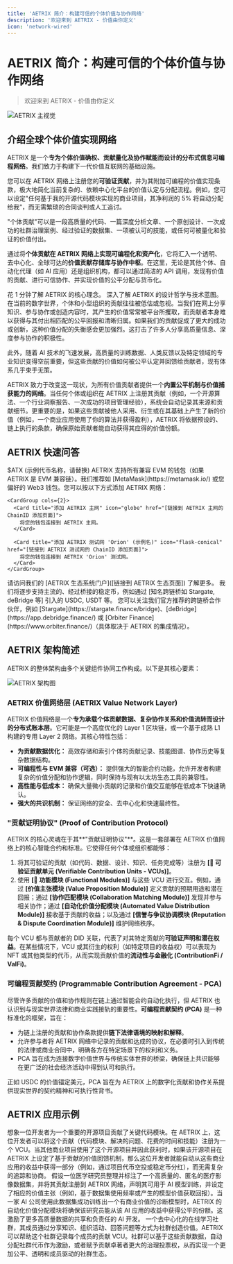```yaml
---
title: 'AETRIX 简介：构建可信的个体价值与协作网络'
description: '欢迎来到 AETRIX - 价值由你定义'
icon: 'network-wired'
---
```


# AETRIX 简介：构建可信的个体价值与协作网络

> 欢迎来到 AETRIX - 价值由你定义

<Frame>
  <img src="[替换为 AETRIX 的主视觉图片链接]" alt="AETRIX 主视觉" />
</Frame>

## 介绍全球个体价值实现网络

AETRIX 是一个**专为个体价值确权、贡献量化及协作赋能而设计的分布式信息可编程网络**。我们致力于构建下一代价值互联网的基础设施。

您可以在 AETRIX 网络上注册您的**可验证贡献**，并为其附加可编程的价值实现条款，极大地简化当前复杂的、依赖中心化平台的价值认定与分配流程。例如，您可以设定"任何基于我的开源代码模块实现的商业项目，其净利润的 5% 将自动分配给我"，而无需繁琐的合同谈判或人工追讨。

<Note>
  "个体贡献"可以是一段高质量的代码、一篇深度分析文章、一个原创设计、一次成功的社群治理案例、经过验证的数据集、一项被认可的技能，或任何可被量化和验证的价值付出。
</Note>

通过将**个体贡献在 AETRIX 网络上实现可编程化和资产化**，它将汇入一个透明、去中心化、全球可达的**价值贡献存储库与协作中枢**。在这里，无论是其他个体、自动化代理（如 AI 应用）还是组织机构，都可以通过简洁的 API 调用，发现有价值的贡献、进行可信协作、并实现价值的公平分配与货币化。

<CardGroup cols={2}>
  <Card title="AETRIX 通俗解读" icon="users" href="[链接到 AETRIX 的 ELI5 页面]">
    花 1 分钟了解 AETRIX 的核心理念。
  </Card>

  <Card title="阅读 AETRIX 愿景白皮书" href="[链接到 AETRIX 的白皮书]" icon="file-text">
    深入了解 AETRIX 的设计哲学与技术蓝图。
  </Card>
</CardGroup>

<Accordion title="我们为什么构建 AETRIX？" icon="message-circle-question">
  在当前的数字世界，个体和小型组织的贡献往往被低估或忽视。当我们在网上分享知识、参与协作或创造内容时，其产生的价值常常被平台所攫取，而贡献者本身难以获得与其付出相匹配的公平回报和清晰归属。如果我们的贡献促成了更大的成功或创新，这种价值分配的失衡感会更加强烈。这打击了许多人分享高质量信息、深度参与协作的积极性。

  此外，随着 AI 技术的飞速发展，高质量的训练数据、人类反馈以及特定领域的专业知识变得空前重要，但这些贡献的价值如何被公平认定并回馈给贡献者，现有体系几乎束手无策。

  AETRIX 致力于改变这一现状，为所有价值贡献者提供一个**内置公平机制与价值捕获能力的网络**。当任何个体或组织在 AETRIX 上注册其贡献（例如，一个开源算法、一个行业洞察报告、一次成功的项目管理经验），系统会自动记录其来源和贡献细节。更重要的是，如果这些贡献被他人采用、衍生或在其基础上产生了新的价值（例如，一个商业应用使用了你的算法并获得盈利），AETRIX 将依据预设的、链上执行的条款，确保原始贡献者能自动获得其应得的价值份额。
</Accordion>

## AETRIX 快速问答

<AccordionGroup>
  <Accordion title="AETRIX 网络的原生代币是什么？">$ATX (示例代币名称，请替换)</Accordion>

  <Accordion title="我应该使用什么类型的钱包与 AETRIX 交互？">
    AETRIX 支持所有兼容 EVM 的钱包（如果 AETRIX 是 EVM 兼容链）。我们推荐如 [MetaMask](https://metamask.io/) 或您偏好的 Web3 钱包。您可以按以下方式添加 AETRIX 网络：

    <CardGroup cols={2}>
      <Card title="添加 AETRIX 主网" icon="globe" href="[链接到 AETRIX 主网的 ChainID 添加页面]">
        将您的钱包连接到 AETRIX 主网。
      </Card>

      <Card title="添加 AETRIX 测试网 'Orion' (示例名)" icon="flask-conical" href="[链接到 AETRIX 测试网的 ChainID 添加页面]">
        将您的钱包连接到 AETRIX 'Orion' 测试网。
      </Card>
    </CardGroup>
  </Accordion>

  <Accordion title="在哪里可以了解 AETRIX 的生态伙伴与应用？">
    请访问我们的 [AETRIX 生态系统门户]([链接到 AETRIX 生态页面]) 了解更多。
  </Accordion>

  <Accordion title="AETRIX 网络支持哪些稳定币？">
    我们将逐步支持主流的、经过桥接的稳定币，例如通过 [知名跨链桥如 Stargate, deBridge 等] 引入的 USDC, USDT 等。
  </Accordion>

  <Accordion title="如何将资产桥接到 AETRIX 网络？最佳方式是什么？">
    您可以关注我们官方推荐的跨链桥合作伙伴，例如 [Stargate](https://stargate.finance/bridge)、[deBridge](https://app.debridge.finance/) 或 [Orbiter Finance](https://www.orbiter.finance/)（具体取决于 AETRIX 的集成情况）。
  </Accordion>
</AccordionGroup>

## AETRIX 架构简述

AETRIX 的整体架构由多个关键组件协同工作构成。以下是其核心要素：

<Frame>
  <img src="[替换为 AETRIX 的架构图链接]" alt="AETRIX 架构图" />
</Frame>

### AETRIX 价值网络层 (AETRIX Value Network Layer)

AETRIX 价值网络是一个**专为承载个体贡献数据、复杂协作关系和价值流转而设计的分布式账本层**。它可能是一个高度优化的 Layer 1 区块链，或一个基于成熟 L1 构建的专用 Layer 2 网络。其核心特性包括：
*   **为贡献数据优化：** 高效存储和索引个体的贡献记录、技能图谱、协作历史等复杂数据结构。
*   **可编程性与 EVM 兼容（可选）：** 提供强大的智能合约功能，允许开发者构建复杂的价值分配和协作逻辑，同时保持与现有以太坊生态工具的兼容性。
*   **高性能与低成本：** 确保大量微小贡献的记录和价值交互能够在低成本下快速确认。
*   **强大的共识机制：** 保证网络的安全、去中心化和快速最终性。

### "贡献证明协议" (Proof of Contribution Protocol)

AETRIX 的核心灵魂在于其**"贡献证明协议"**。这是一套部署在 AETRIX 价值网络上的核心智能合约和标准。它使得任何个体或组织都能够：
1.  将其可验证的贡献（如代码、数据、设计、知识、任务完成等）注册为 **[🧩 可验证贡献单元 (Verifiable Contribution Units - VCUs)]**。
2.  使用 **[🧱 功能模块 (Functional Modules)]** 与这些 VCU 进行交互。例如，通过 **[价值主张模块 (Value Proposition Module)]** 定义贡献的预期用途和潜在回报；通过 **[协作匹配模块 (Collaboration Matching Module)]** 发现并参与相关协作；通过 **[自动化价值分配模块 (Automated Value Distribution Module)]** 接收基于贡献的收益；以及通过 **[信誉与争议协调模块 (Reputation & Dispute Coordination Module)]** 维护网络秩序。

每个 VCU 都与贡献者的 DID 关联，代表了对其特定贡献的**可验证声明和潜在权益**。在某些情况下，VCU 或其衍生的权利（如特定项目的收益权）可以表现为 NFT 或其他类型的代币，从而实现贡献价值的**流动性与金融化 (ContributionFi / ValFi)**。

### 可编程贡献契约 (Programmable Contribution Agreement - PCA)

尽管许多贡献的价值和协作规则在链上通过智能合约自动化执行，但 AETRIX 也认识到与现实世界法律和商业实践接轨的重要性。**可编程贡献契约 (PCA)** 是一种标准化的框架，旨在：
*   为链上注册的贡献和协作条款提供**链下法律语境的映射和解释**。
*   允许参与者将 AETRIX 网络中记录的贡献和达成的协议，在必要时引入到传统的法律或商业合同中，明确各方在特定场景下的权利和义务。
*   PCA 旨在成为连接数字价值世界与传统实体世界的桥梁，确保链上共识能够在更广泛的社会经济活动中得到认可和执行。

<Note>
  正如 USDC 的价值锚定美元，PCA 旨在为 AETRIX 上的数字化贡献和协作关系提供现实世界的契约精神和可执行性背书。
</Note>

## AETRIX 应用示例

<Accordion title="示例 #1：开源贡献者的价值实现" icon="code-2">
  想象一位开发者为一个重要的开源项目贡献了关键代码模块。在 AETRIX 上，这位开发者可以将这个贡献（代码模块、解决的问题、花费的时间和技能）注册为一个 VCU。当其他商业项目使用了这个开源项目并因此获利时，如果该开源项目在 AETRIX 上设定了基于贡献的价值回馈机制，那么这位开发者就能自动从这些商业应用的收益中获得一部分（例如，通过项目代币空投或稳定币分红），而无需复杂的追踪和协商。
</Accordion>

<Accordion title="示例 #2：高质量数据贡献与 AI 模型共建" icon="brain-circuit">
  假设一位医学研究员整理并标注了一个高质量的、匿名的医疗影像数据集，并将其贡献注册到 AETRIX 网络，声明其可用于 AI 模型训练，并设定了相应的价值主张（例如，基于数据集使用频率或产生的模型价值获取回报）。当一家 AI 公司使用此数据集成功训练出一个有商业价值的诊断模型时，AETRIX 的自动化价值分配模块将确保该研究员能从该 AI 应用的收益中获得公平的份额。这激励了更多高质量数据的共享和负责任的 AI 开发。
</Accordion>

<Accordion title="示例 #3：去中心化社群的贡献激励与治理" icon="users-round">
  一个去中心化的在线学习社群，其成员通过分享知识、组织活动、回答问题等方式为社群创造价值。AETRIX 可以帮助这个社群记录每个成员的贡献 VCU。社群可以基于这些贡献数据，自动分配社群代币作为激励，或者赋予贡献卓著者更大的治理投票权，从而实现一个更加公平、透明和成员驱动的社群生态。
</Accordion> 